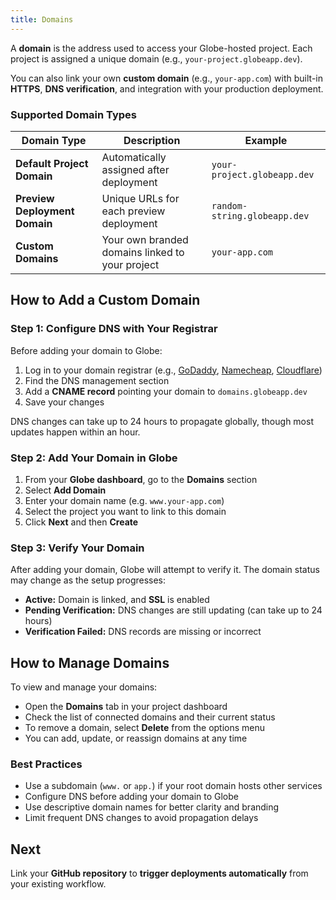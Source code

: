 ```yaml
---
title: Domains
---
```


A **domain** is the address used to access your Globe-hosted project. Each project is assigned a unique domain (e.g., `your-project.globeapp.dev`).

You can also link your own **custom domain** (e.g., `your-app.com`) with built-in **HTTPS**, **DNS verification**, and integration with your production deployment.

### Supported Domain Types

| Domain Type                   | Description                                     | Example                      |
| ----------------------------- | ----------------------------------------------- | ---------------------------- |
| **Default Project Domain**    | Automatically assigned after deployment         | `your-project.globeapp.dev`  |
| **Preview Deployment Domain** | Unique URLs for each preview deployment         | `random-string.globeapp.dev` |
| **Custom Domains**            | Your own branded domains linked to your project | `your-app.com`               |

## How to Add a Custom Domain

### Step 1: Configure DNS with Your Registrar

Before adding your domain to Globe:

1. Log in to your domain registrar (e.g., [GoDaddy](https://www.godaddy.com/), [Namecheap](https://www.namecheap.com/), [Cloudflare](https://domains.cloudflare.com/))
2. Find the DNS management section
3. Add a **CNAME record** pointing your domain to `domains.globeapp.dev`
4. Save your changes

<Info>
  DNS changes can take up to 24 hours to propagate globally, though most updates
  happen within an hour.
</Info>

### Step 2: Add Your Domain in Globe

1. From your **Globe dashboard**, go to the **Domains** section
2. Select **Add Domain**
3. Enter your domain name (e.g. `www.your-app.com`)
4. Select the project you want to link to this domain
5. Click **Next** and then **Create**

### Step 3: Verify Your Domain

After adding your domain, Globe will attempt to verify it. The domain status may change as the setup progresses:

- **Active:** Domain is linked, and **SSL** is enabled
- **Pending Verification:** DNS changes are still updating (can take up to 24 hours)
- **Verification Failed:** DNS records are missing or incorrect

## How to Manage Domains

To view and manage your domains:

- Open the **Domains** tab in your project dashboard
- Check the list of connected domains and their current status
- To remove a domain, select **Delete** from the options menu
- You can add, update, or reassign domains at any time

### Best Practices

- Use a subdomain (`www.` or `app.`) if your root domain hosts other services
- Configure DNS before adding your domain to Globe
- Use descriptive domain names for better clarity and branding
- Limit frequent DNS changes to avoid propagation delays

## Next

Link your **GitHub repository** to **trigger deployments automatically** from your existing workflow.
